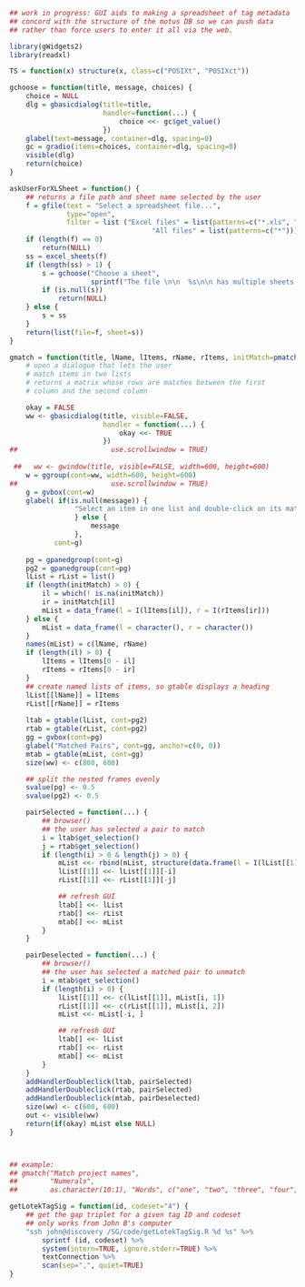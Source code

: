 ```r
## work in progress: GUI aids to making a spreadsheet of tag metadata
## concord with the structure of the motus DB so we can push data
## rather than force users to enter it all via the web.

library(gWidgets2)
library(readxl)

TS = function(x) structure(x, class=c("POSIXt", "POSIXct"))

gchoose = function(title, message, choices) {
    choice = NULL
    dlg = gbasicdialog(title=title,
                       handler=function(...) {
                           choice <<- gc$get_value()
                       })
    glabel(text=message, container=dlg, spacing=0)
    gc = gradio(items=choices, container=dlg, spacing=0)
    visible(dlg)
    return(choice)
}

askUserForXLSheet = function() {
    ## returns a file path and sheet name selected by the user
    f = gfile(text = "Select a spreadsheet file...",
              type="open",
              filter = list ("Excel files" = list(patterns=c("*.xls", "*.xlsx")),
                                   "All files" = list(patterns=c("*"))))
    if (length(f) == 0)
        return(NULL)
    ss = excel_sheets(f)
    if (length(ss) > 1) {
        s = gchoose("Choose a sheet",
                    sprintf("The file \n\n  %s\n\n has multiple sheets.  Please choose the one you wish to read:", f), ss)
        if (is.null(s))
            return(NULL)
    } else {
        s = ss
    }
    return(list(file=f, sheet=s))
}

gmatch = function(title, lName, lItems, rName, rItems, initMatch=pmatch(lItems,rItems), message = NULL ) {
    # open a dialogue that lets the user
    # match items in two lists
    # returns a matrix whose rows are matches between the first
    # column and the second column

    okay = FALSE
    ww <- gbasicdialog(title, visible=FALSE, 
                       handler = function(...) {
                           okay <<- TRUE
                       })
##                       use.scrollwindow = TRUE)
    
 ##   ww <- gwindow(title, visible=FALSE, width=600, height=600)
    w = ggroup(cont=ww, width=600, height=600)
##                       use.scrollwindow = TRUE)
    g = gvbox(cont=w)
    glabel( if(is.null(message)) {
                "Select an item in one list and double-click on its match in the other list.\nDouble-click on a matched pair to undo it."
                } else {
                    message
                },
           cont=g)
    
    pg = gpanedgroup(cont=g)
    pg2 = gpanedgroup(cont=pg)
    lList = rList = list()
    if (length(initMatch) > 0) {
        il = which(! is.na(initMatch))
        ir = initMatch[il]
        mList = data_frame(l = I(lItems[il]), r = I(rItems[ir]))
    } else {
        mList = data_frame(l = character(), r = character())
    }
    names(mList) = c(lName, rName)
    if (length(il) > 0) {
        lItems = lItems[0 - il]
        rItems = rItems[0 - ir]
    }
    ## create named lists of items, so gtable displays a heading
    lList[[lName]] = lItems
    rList[[rName]] = rItems
    
    ltab = gtable(lList, cont=pg2)
    rtab = gtable(rList, cont=pg2)
    gg = gvbox(cont=pg)
    glabel("Matched Pairs", cont=gg, anchor=c(0, 0))
    mtab = gtable(mList, cont=gg)
    size(ww) <- c(800, 600)

    ## split the nested frames evenly
    svalue(pg) <- 0.5
    svalue(pg2) <- 0.5

    pairSelected = function(...) {
        ## browser()
        ## the user has selected a pair to match
        i = ltab$get_selection()
        j = rtab$get_selection()
        if (length(i) > 0 & length(j) > 0) {
            mList <<- rbind(mList, structure(data.frame(l = I(lList[[1]][i]), r = I(rList[[1]][j])), names=c(lName,rName)))
            lList[[1]] <<- lList[[1]][-i]
            rList[[1]] <<- rList[[1]][-j]

            ## refresh GUI
            ltab[] <<- lList
            rtab[] <<- rList
            mtab[] <<- mList
        }
    }

    pairDeselected = function(...) {
        ## browser()
        ## the user has selected a matched pair to unmatch
        i = mtab$get_selection()
        if (length(i) > 0) {
            lList[[1]] <<- c(lList[[1]], mList[i, 1])
            rList[[1]] <<- c(rList[[1]], mList[i, 2])
            mList <<- mList[-i, ]

            ## refresh GUI
            ltab[] <<- lList
            rtab[] <<- rList
            mtab[] <<- mList
        }
    }
    addHandlerDoubleclick(ltab, pairSelected)
    addHandlerDoubleclick(rtab, pairSelected)
    addHandlerDoubleclick(mtab, pairDeselected)
    size(ww) <- c(600, 600)
    out <- visible(ww)
    return(if(okay) mList else NULL)
}



## example:
## gmatch("Match project names",
##        "Numerals",
##        as.character(10:1), "Words", c("one", "two", "three", "four", "five", "10", "1"))

getLotekTagSig = function(id, codeset="4") {
    ## get the gap triplet for a given tag ID and codeset
    ## only works from John B's computer
    "ssh john@discovery /SG/code/getLotekTagSig.R %d %s" %>%
        sprintf (id, codeset) %>%
        system(intern=TRUE, ignore.stderr=TRUE) %>%
        textConnection %>%
        scan(sep=",", quiet=TRUE)
}

```
